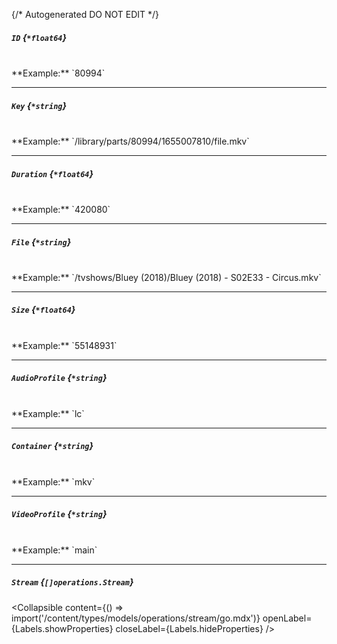 {/* Autogenerated DO NOT EDIT  */}

##### `ID` *{`*float64`}*
<br/>
**Example:** `80994`

---
##### `Key` *{`*string`}*
<br/>
**Example:** `/library/parts/80994/1655007810/file.mkv`

---
##### `Duration` *{`*float64`}*
<br/>
**Example:** `420080`

---
##### `File` *{`*string`}*
<br/>
**Example:** `/tvshows/Bluey (2018)/Bluey (2018) - S02E33 - Circus.mkv`

---
##### `Size` *{`*float64`}*
<br/>
**Example:** `55148931`

---
##### `AudioProfile` *{`*string`}*
<br/>
**Example:** `lc`

---
##### `Container` *{`*string`}*
<br/>
**Example:** `mkv`

---
##### `VideoProfile` *{`*string`}*
<br/>
**Example:** `main`

---
##### `Stream` *{`[]operations.Stream`}*

<Collapsible content={() => import('/content/types/models/operations/stream/go.mdx')} openLabel={Labels.showProperties} closeLabel={Labels.hideProperties} />



